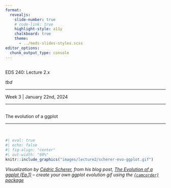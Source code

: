 ```yaml
---
format: 
  revealjs:
    slide-number: true
    # code-link: true
    highlight-style: a11y
    chalkboard: true
    theme: 
      - ../meds-slides-styles.scss
editor_options: 
  chunk_output_type: console
---
```


## {#title-slide data-menu-title="Title Slide" background="#053660"} 

[EDS 240: Lecture 2.x]{.custom-title}

[*tbd*]{.custom-subtitle}

<hr class="hr-teal">

[Week 3 | January 22nd, 2024]{.custom-subtitle3}

---

## {#evo-ggplot data-menu-title="Evolution of a ggplot"} 

[The evolution of a ggplot]{.slide-title}

<hr>

<br>

```r
#| eval: true
#| echo: false
#| fig-align: "center"
#| out-width: "60%"
knitr::include_graphics("images/lecture2/scherer-evo-ggplot.gif")
```

::: {.center-text .gray-text .body-text-s}
*Visualization by [Cédric Scherer](https://www.cedricscherer.com/top/about/), from his blog post, [The Evolution of a ggplot (Ep.1)](https://www.cedricscherer.com/2019/05/17/the-evolution-of-a-ggplot-ep.-1/) -- create your own ggplot evolution gif using the [`{camcorder}` package](https://github.com/thebioengineer/camcorder)*
:::
